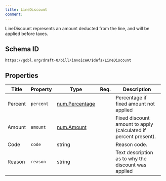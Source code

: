 ```yaml
---
title: LineDiscount
comment: 
---
```


LineDiscount represents an amount deducted from the line, and will be applied before taxes.

## Schema ID

`https://gobl.org/draft-0/bill/invoice#/$defs/LineDiscount`

## Properties

| Title   | Property  | Type                                      | Req. | Description                                                     |
|---------|-----------|-------------------------------------------|------|-----------------------------------------------------------------|
| Percent | `percent` | [num.Percentage](/draft-0/num/percentage) |      | Percentage if fixed amount not applied                          |
| Amount  | `amount`  | [num.Amount](/draft-0/num/amount)         |      | Fixed discount amount to apply (calculated if percent present). |
| Code    | `code`    | string                                    |      | Reason code.                                                    |
| Reason  | `reason`  | string                                    |      | Text description as to why the discount was applied             |

